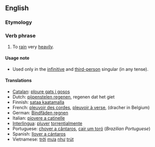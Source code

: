 ==English==
===Etymology===
<!-- this is not an etymology: From [[rain dogs and cats]]. -->

===Verb phrase===
#To [[rain]] very [[heavily]].

====Usage note====
*Used only in the [[infinitive]] and [[third-person]] singular (in any tense).

====Translations====
*[[Catalan]]: [[ploure gats i gosos]]
*Dutch: [[pijpenstelen regenen]], regenen dat het giet
*Finnish: [[sataa kaatamalla]]
*French: [[pleuvoir des corde]]s, [[pleuvoir à verse]], (dracher in Belgium) 
*German: [[Bindfäden regnen]]
*Italian: [[piovere a catinelle]]
*[[Interlingua]]: [[pluver]] [[torrential]]mente
*Portuguese: [[chover a cântaros]], [[cair um toró]] (''Brazilian Portuguese'')
*Spanish: [[llover a cántaros]]
*Vietnamese: [[trời]] [[mưa]] [[như]] [[trút]]